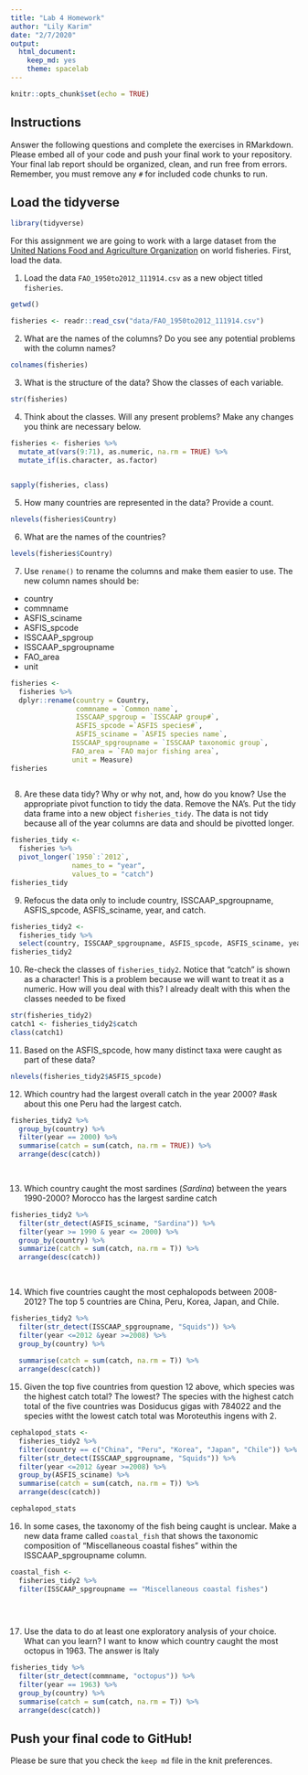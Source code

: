 ```yaml
---
title: "Lab 4 Homework"
author: "Lily Karim"
date: "2/7/2020"
output:
  html_document: 
    keep_md: yes
    theme: spacelab
---
```


```r
knitr::opts_chunk$set(echo = TRUE)
```

## Instructions
Answer the following questions and complete the exercises in RMarkdown. Please embed all of your code and push your final work to your repository. Your final lab report should be organized, clean, and run free from errors. Remember, you must remove any `#` for included code chunks to run.  

## Load the tidyverse
```r
library(tidyverse)
```

For this assignment we are going to work with a large dataset from the [United Nations Food and Agriculture Organization](http://www.fao.org/about/en/) on world fisheries. First, load the data.  

1. Load the data `FAO_1950to2012_111914.csv` as a new object titled `fisheries`.\

```r
getwd()
```

```r
fisheries <- readr::read_csv("data/FAO_1950to2012_111914.csv")
```



2. What are the names of the columns? Do you see any potential problems with the column names?
```r
colnames(fisheries)
```



3. What is the structure of the data? Show the classes of each variable.
```r
str(fisheries)
```



4. Think about the classes. Will any present problems? Make any changes you think are necessary below.
```r
fisheries <- fisheries %>% 
  mutate_at(vars(9:71), as.numeric, na.rm = TRUE) %>% 
  mutate_if(is.character, as.factor)
  

sapply(fisheries, class)
```



5. How many countries are represented in the data? Provide a count.
```r
nlevels(fisheries$Country)
```



6. What are the names of the countries?
```r
levels(fisheries$Country)
```


7. Use `rename()` to rename the columns and make them easier to use. The new column names should be:  
+ country
+ commname
+ ASFIS_sciname
+ ASFIS_spcode
+ ISSCAAP_spgroup
+ ISSCAAP_spgroupname
+ FAO_area
+ unit
```r
fisheries <- 
  fisheries %>% 
  dplyr::rename(country = Country,
                commname = `Common name`,
                ISSCAAP_spgroup = `ISSCAAP group#`,
                ASFIS_spcode =`ASFIS species#`,
                ASFIS_sciname = `ASFIS species name`,
               ISSCAAP_spgroupname = `ISSCAAP taxonomic group`,
               FAO_area = `FAO major fishing area`,
               unit = Measure)
fisheries
               
```


8. Are these data tidy? Why or why not, and, how do you know? Use the appropriate pivot function to tidy the data. Remove the NA's. Put the tidy data frame into a new object `fisheries_tidy`. 
The data is not tidy because all of the year columns are data and should be pivotted longer.
```r
fisheries_tidy <- 
  fisheries %>% 
  pivot_longer(`1950`:`2012`,
               names_to = "year",
               values_to = "catch")
fisheries_tidy
```



9. Refocus the data only to include country, ISSCAAP_spgroupname, ASFIS_spcode, ASFIS_sciname, year, and catch.
```r
fisheries_tidy2 <- 
  fisheries_tidy %>% 
  select(country, ISSCAAP_spgroupname, ASFIS_spcode, ASFIS_sciname, year, catch)
fisheries_tidy2
```



10. Re-check the classes of `fisheries_tidy2`. Notice that "catch" is shown as a character! This is a problem because we will want to treat it as a numeric. How will you deal with this?
I already dealt with this when the classes needed to be fixed
```r
str(fisheries_tidy2)
catch1 <- fisheries_tidy2$catch
class(catch1)
```



11. Based on the ASFIS_spcode, how many distinct taxa were caught as part of these data?
```r
nlevels(fisheries_tidy2$ASFIS_spcode)
```



12. Which country had the largest overall catch in the year 2000? #ask about this one
Peru had the largest catch.
```r
fisheries_tidy2 %>% 
  group_by(country) %>% 
  filter(year == 2000) %>% 
  summarise(catch = sum(catch, na.rm = TRUE)) %>% 
  arrange(desc(catch))

  
```






13. Which country caught the most sardines (_Sardina_) between the years 1990-2000?
Morocco has the largest sardine catch

```r
fisheries_tidy2 %>% 
  filter(str_detect(ASFIS_sciname, "Sardina")) %>% 
  filter(year >= 1990 & year <= 2000) %>%
  group_by(country) %>% 
  summarize(catch = sum(catch, na.rm = T)) %>% 
  arrange(desc(catch))
  
  
```



14. Which five countries caught the most cephalopods between 2008-2012?
The top 5 countries are China, Peru, Korea, Japan, and Chile.
```r
fisheries_tidy2 %>% 
  filter(str_detect(ISSCAAP_spgroupname, "Squids")) %>% 
  filter(year <=2012 &year >=2008) %>% 
  group_by(country) %>% 
  
  summarise(catch = sum(catch, na.rm = T)) %>% 
  arrange(desc(catch))
```



15. Given the top five countries from question 12 above, which species was the highest catch total? The lowest?
The species with the highest catch total of the five countries was Dosiducus gigas with 784022 and the species witht the lowest catch total was Moroteuthis ingens with 2. 
```r
cephalopod_stats <- 
  fisheries_tidy2 %>% 
  filter(country == c("China", "Peru", "Korea", "Japan", "Chile")) %>% 
  filter(str_detect(ISSCAAP_spgroupname, "Squids")) %>% 
  filter(year <=2012 &year >=2008) %>% 
  group_by(ASFIS_sciname) %>% 
  summarise(catch = sum(catch, na.rm = T)) %>% 
  arrange(desc(catch)) 

cephalopod_stats

```



16. In some cases, the taxonomy of the fish being caught is unclear. Make a new data frame called `coastal_fish` that shows the taxonomic composition of "Miscellaneous coastal fishes" within the ISSCAAP_spgroupname column.

```r
coastal_fish <- 
  fisheries_tidy2 %>% 
  filter(ISSCAAP_spgroupname == "Miscellaneous coastal fishes")
  

  
```


17. Use the data to do at least one exploratory analysis of your choice. What can you learn?
I want to know which country caught the most octopus in 1963.
The answer is Italy



```r
fisheries_tidy %>% 
  filter(str_detect(commname, "octopus")) %>% 
  filter(year == 1963) %>% 
  group_by(country) %>% 
  summarise(catch = sum(catch, na.rm = T)) %>% 
  arrange(desc(catch))
```


## Push your final code to GitHub!
Please be sure that you check the `keep md` file in the knit preferences.   